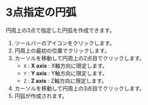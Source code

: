 
# 3点指定の円弧

円周上の3点で指定した円弧を作成できます。

<KinouGaiyou shortcut='' command='Three-Point Arc' button='ツールバー' />

1. ツールバーのアイコンをクリックします。
2. 円周上の最初の位置でクリックします。
3. カーソルを移動して円周上の2点目でクリックします。
   - `X` : **X axis** : X軸方向に限定します。
   - `Y` : **Y axis** : Y軸方向に限定します。
   - `Z` : **Z axis** : Z軸方向に限定します。
4. カーソルを移動して円周上の3点目でクリックします。
5. 円弧が作成されます。

